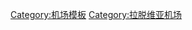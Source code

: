 {{Navbox
|name  = 拉脱维亚机场
|title = [[:Category:拉脱维亚机场|拉脱维亚机场]]
|image = [[File:Flag of Latvia.svg|100px]]
| group1 = 现有机场
| list1  = [[里加国际机场]] - [[利耶帕亚国际机场]] - [[文茨皮尔斯机场]]
| group2 = 在建机场
| list2  = [[陶格夫匹尔斯国际机场]]
| group3 = 停用机场
| list3  = [[斯皮尔韦机场]]
}}

<noinclude>
[[Category:机场模板]]
[[Category:拉脱维亚机场]]
</noinclude>